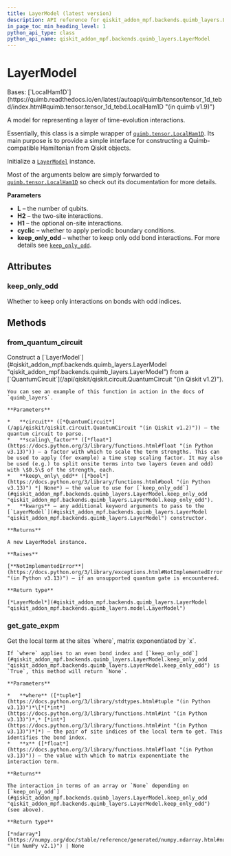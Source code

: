 ```yaml
---
title: LayerModel (latest version)
description: API reference for qiskit_addon_mpf.backends.quimb_layers.LayerModel in the latest version of qiskit-addon-mpf
in_page_toc_min_heading_level: 1
python_api_type: class
python_api_name: qiskit_addon_mpf.backends.quimb_layers.LayerModel
---
```


# LayerModel

<Class id="qiskit_addon_mpf.backends.quimb_layers.LayerModel" isDedicatedPage={true} github="https://github.com/Qiskit/qiskit-addon-mpf/tree/stable/0.2/qiskit_addon_mpf/backends/quimb_layers/model.py#L25-L150" signature="LayerModel(L, H2, H1=None, cyclic=False, keep_only_odd=None)" modifiers="class">
  Bases: [`LocalHam1D`](https://quimb.readthedocs.io/en/latest/autoapi/quimb/tensor/tensor_1d_tebd/index.html#quimb.tensor.tensor_1d_tebd.LocalHam1D "(in quimb v1.9)")

  A model for representing a layer of time-evolution interactions.

  Essentially, this class is a simple wrapper of [`quimb.tensor.LocalHam1D`](https://quimb.readthedocs.io/en/latest/autoapi/quimb/tensor/index.html#quimb.tensor.LocalHam1D "(in quimb v1.9)"). Its main purpose is to provide a simple interface for constructing a Quimb-compatible Hamiltonian from Qiskit objects.

  Initialize a [`LayerModel`](#qiskit_addon_mpf.backends.quimb_layers.LayerModel "qiskit_addon_mpf.backends.quimb_layers.LayerModel") instance.

  Most of the arguments below are simply forwarded to [`quimb.tensor.LocalHam1D`](https://quimb.readthedocs.io/en/latest/autoapi/quimb/tensor/index.html#quimb.tensor.LocalHam1D "(in quimb v1.9)") so check out its documentation for more details.

  **Parameters**

  *   **L** – the number of qubits.
  *   **H2** – the two-site interactions.
  *   **H1** – the optional on-site interactions.
  *   **cyclic** – whether to apply periodic boundary conditions.
  *   **keep\_only\_odd** – whether to keep only odd bond interactions. For more details see [`keep_only_odd`](#qiskit_addon_mpf.backends.quimb_layers.LayerModel.keep_only_odd "qiskit_addon_mpf.backends.quimb_layers.LayerModel.keep_only_odd").

  ## Attributes

  ### keep\_only\_odd

  <Attribute id="qiskit_addon_mpf.backends.quimb_layers.LayerModel.keep_only_odd">
    Whether to keep only interactions on bonds with odd indices.
  </Attribute>

  ## Methods

  ### from\_quantum\_circuit

  <Function id="qiskit_addon_mpf.backends.quimb_layers.LayerModel.from_quantum_circuit" github="https://github.com/Qiskit/qiskit-addon-mpf/tree/stable/0.2/qiskit_addon_mpf/backends/quimb_layers/model.py#L73-L150" signature="from_quantum_circuit(circuit, *, scaling_factor=1.0, keep_only_odd=None, **kwargs)" modifiers="classmethod">
    Construct a [`LayerModel`](#qiskit_addon_mpf.backends.quimb_layers.LayerModel "qiskit_addon_mpf.backends.quimb_layers.LayerModel") from a [`QuantumCircuit`](/api/qiskit/qiskit.circuit.QuantumCircuit "(in Qiskit v1.2)").

    You can see an example of this function in action in the docs of `quimb_layers`.

    **Parameters**

    *   **circuit** ([*QuantumCircuit*](/api/qiskit/qiskit.circuit.QuantumCircuit "(in Qiskit v1.2)")) – the quantum circuit to parse.
    *   **scaling\_factor** ([*float*](https://docs.python.org/3/library/functions.html#float "(in Python v3.13)")) – a factor with which to scale the term strengths. This can be used to apply (for example) a time step scaling factor. It may also be used (e.g.) to split onsite terms into two layers (even and odd) with \$0.5\$ of the strength, each.
    *   **keep\_only\_odd** ([*bool*](https://docs.python.org/3/library/functions.html#bool "(in Python v3.13)") *| None*) – the value to use for [`keep_only_odd`](#qiskit_addon_mpf.backends.quimb_layers.LayerModel.keep_only_odd "qiskit_addon_mpf.backends.quimb_layers.LayerModel.keep_only_odd").
    *   **kwargs** – any additional keyword arguments to pass to the [`LayerModel`](#qiskit_addon_mpf.backends.quimb_layers.LayerModel "qiskit_addon_mpf.backends.quimb_layers.LayerModel") constructor.

    **Returns**

    A new LayerModel instance.

    **Raises**

    [**NotImplementedError**](https://docs.python.org/3/library/exceptions.html#NotImplementedError "(in Python v3.13)") – if an unsupported quantum gate is encountered.

    **Return type**

    [*LayerModel*](#qiskit_addon_mpf.backends.quimb_layers.LayerModel "qiskit_addon_mpf.backends.quimb_layers.model.LayerModel")
  </Function>

  ### get\_gate\_expm

  <Function id="qiskit_addon_mpf.backends.quimb_layers.LayerModel.get_gate_expm" github="https://github.com/Qiskit/qiskit-addon-mpf/tree/stable/0.2/qiskit_addon_mpf/backends/quimb_layers/model.py#L51-L71" signature="get_gate_expm(where, x)">
    Get the local term at the sites `where`, matrix exponentiated by `x`.

    If `where` applies to an even bond index and [`keep_only_odd`](#qiskit_addon_mpf.backends.quimb_layers.LayerModel.keep_only_odd "qiskit_addon_mpf.backends.quimb_layers.LayerModel.keep_only_odd") is `True`, this method will return `None`.

    **Parameters**

    *   **where** ([*tuple*](https://docs.python.org/3/library/stdtypes.html#tuple "(in Python v3.13)")*\[*[*int*](https://docs.python.org/3/library/functions.html#int "(in Python v3.13)")*,* [*int*](https://docs.python.org/3/library/functions.html#int "(in Python v3.13)")*]*) – the pair of site indices of the local term to get. This identifies the bond index.
    *   **x** ([*float*](https://docs.python.org/3/library/functions.html#float "(in Python v3.13)")) – the value with which to matrix exponentiate the interaction term.

    **Returns**

    The interaction in terms of an array or `None` depending on [`keep_only_odd`](#qiskit_addon_mpf.backends.quimb_layers.LayerModel.keep_only_odd "qiskit_addon_mpf.backends.quimb_layers.LayerModel.keep_only_odd") (see above).

    **Return type**

    [*ndarray*](https://numpy.org/doc/stable/reference/generated/numpy.ndarray.html#numpy.ndarray "(in NumPy v2.1)") | None
  </Function>
</Class>

